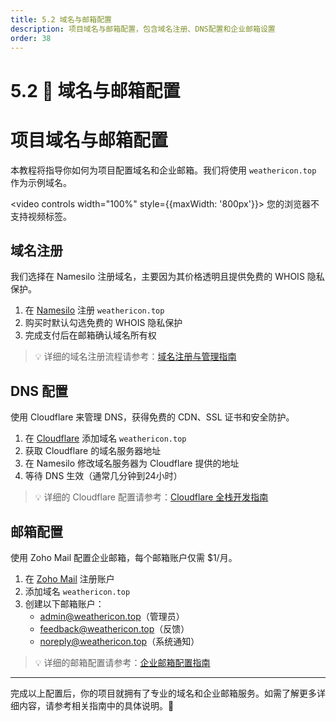 ```yaml
---
title: 5.2 域名与邮箱配置
description: 项目域名与邮箱配置，包含域名注册、DNS配置和企业邮箱设置
order: 38
---
```


# 5.2 📧 域名与邮箱配置

# 项目域名与邮箱配置

本教程将指导你如何为项目配置域名和企业邮箱。我们将使用 `weathericon.top` 作为示例域名。

<video controls width="100%" style={{maxWidth: '800px'}}>
  <source src="https://minio.xiaofeng.show/ai-code/5.2.mp4" type="video/mp4" />
  您的浏览器不支持视频标签。
</video>

## 域名注册

我们选择在 Namesilo 注册域名，主要因为其价格透明且提供免费的 WHOIS 隐私保护。

1. 在 [Namesilo](https://www.namesilo.com/) 注册 `weathericon.top`
2. 购买时默认勾选免费的 WHOIS 隐私保护
3. 完成支付后在邮箱确认域名所有权

> 💡 详细的域名注册流程请参考：[域名注册与管理指南](https://new.web.cafe/tutorial/detail/c9y103dmct)
> 

## DNS 配置

使用 Cloudflare 来管理 DNS，获得免费的 CDN、SSL 证书和安全防护。

1. 在 [Cloudflare](https://www.cloudflare.com/) 添加域名 `weathericon.top`
2. 获取 Cloudflare 的域名服务器地址
3. 在 Namesilo 修改域名服务器为 Cloudflare 提供的地址
4. 等待 DNS 生效（通常几分钟到24小时）

> 💡 详细的 Cloudflare 配置请参考：[Cloudflare 全栈开发指南](https://new.web.cafe/tutorial/detail/yv7x0z7gmk)
> 

## 邮箱配置

使用 Zoho Mail 配置企业邮箱，每个邮箱账户仅需 $1/月。

1. 在 [Zoho Mail](https://www.zoho.com/mail/) 注册账户
2. 添加域名 `weathericon.top`
3. 创建以下邮箱账户：
    - [admin@weathericon.top](mailto:admin@weathericon.top)（管理员）
    - [feedback@weathericon.top](mailto:feedback@weathericon.top)（反馈）
    - [noreply@weathericon.top](mailto:noreply@weathericon.top)（系统通知）

> 💡 详细的邮箱配置请参考：[企业邮箱配置指南](https://new.web.cafe/tutorial/detail/god5n16uv9)
> 

---

完成以上配置后，你的项目就拥有了专业的域名和企业邮箱服务。如需了解更多详细内容，请参考相关指南中的具体说明。🚀 
